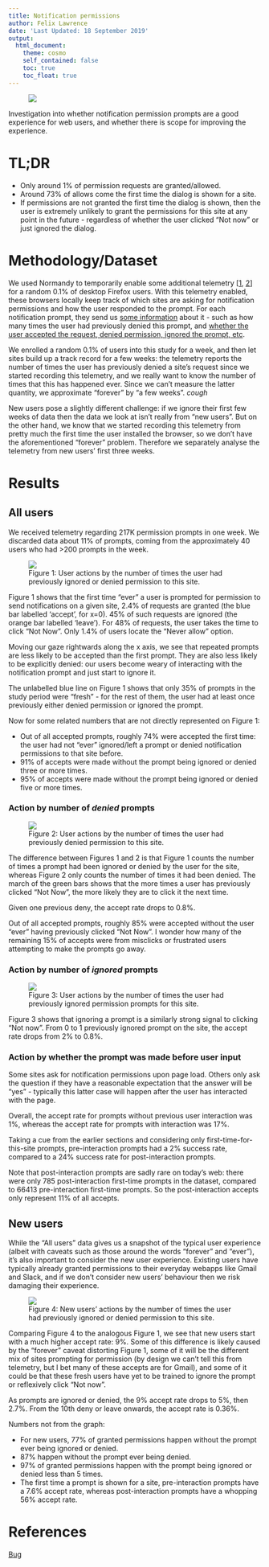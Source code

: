 ```yaml
---
title: Notification permissions
author: Felix Lawrence
date: 'Last Updated: 18 September 2019'
output:
  html_document:
    theme: cosmo
    self_contained: false
    toc: true
    toc_float: true
---
```


<figure><img src="screenshot.png"></figure>

Investigation into whether notification permission prompts are a good experience for web users, and whether there is scope for improving the experience.

# TL;DR

* Only around 1% of permission requests are granted/allowed.
* Around 73% of allows come the first time the dialog is shown for a site.
* If permissions are not granted the first time the dialog is shown, then the user is extremely unlikely to grant the permissions for this site at any point in the future - regardless of whether the user clicked "Not now" or just ignored the dialog.

# Methodology/Dataset
We used Normandy to temporarily enable some additional telemetry [[1](https://telemetry.mozilla.org/probe-dictionary/?search=permissionprompt&detailView=event%2Fsecurity.ui.permissionprompt.show%23show), [2](https://telemetry.mozilla.org/probe-dictionary/?search=permissionprompt&detailView=event%2Fsecurity.ui.permissionprompt.accept%23remove)] for a random 0.1% of desktop Firefox users. With this telemetry enabled, these browsers locally keep track of which sites are asking for notification permissions and how the user responded to the prompt. For each notification prompt, they send us [some information](https://telemetry.mozilla.org/probe-dictionary/?search=permissionprompt&detailView=event%2Fsecurity.ui.permissionprompt.show%23show) about it - such as how many times the user had previously denied this prompt, and [whether the user accepted the request, denied permission, ignored the prompt, etc](https://telemetry.mozilla.org/probe-dictionary/?search=permissionprompt&detailView=event%2Fsecurity.ui.permissionprompt.accept%23remove).

We enrolled a random 0.1% of users into this study for a week, and then let sites build up a track record for a few weeks: the telemetry reports the number of times the user has previously denied a site’s request since we started recording this telemetry, and we really want to know the number of times that this has happened ever. Since we can’t measure the latter quantity, we approximate "forever" by "a few weeks". *cough*

New users pose a slightly different challenge: if we ignore their first few weeks of data then the data we look at isn’t really from "new users". But on the other hand, we know that we started recording this telemetry from pretty much the first time the user installed the browser, so we don’t have the aforementioned "forever" problem. Therefore we separately analyse the telemetry from new users’ first three weeks.

# Results

## All users
We received telemetry regarding 217K permission prompts in one week. We discarded data about 11% of prompts, coming from the approximately 40 users who had >200 prompts in the week.

<figure><img src="left_or_denied.png">
    <figcaption>Figure 1: User actions by the number of times the user had previously ignored or denied permission to this site.</figcaption>
</figure>

Figure 1 shows that the first time "ever" a user is prompted for permission to send notifications on a given site, 2.4% of requests are granted (the blue bar labelled 'accept', for x=0). 45% of such requests are ignored (the orange bar labelled 'leave'). For 48% of requests, the user takes the time to click "Not Now". Only 1.4% of users locate the "Never allow" option.

Moving our gaze rightwards along the x axis, we see that repeated prompts are less likely to be accepted than the first prompt. They are also less likely to be explicitly denied: our users become weary of interacting with the notification prompt and just start to ignore it.

The unlabelled blue line on Figure 1 shows that only 35% of prompts in the study period were "fresh" - for the rest of them, the user had at least once previously either denied permission or ignored the prompt.

Now for some related numbers that are not directly represented on Figure 1:

* Out of all accepted prompts, roughly 74% were accepted the first time: the user had not "ever" ignored/left a prompt or denied notification permissions to that site before.
* 91% of accepts were made without the prompt being ignored or denied three or more times.
* 95% of accepts were made without the prompt being ignored or denied five or more times.

### Action by number of _denied_ prompts

<figure><img src="denied.png">
    <figcaption>Figure 2: User actions by the number of times the user had previously denied permission to this site.</figcaption>
</figure>

The difference between Figures 1 and 2 is that Figure 1 counts the number of times a prompt had been ignored or denied by the user for the site, whereas Figure 2 only counts the number of times it had been denied. The march of the green bars shows that the more times a user has previously clicked "Not Now", the more likely they are to click it the next time.

Given one previous deny, the accept rate drops to 0.8%.

Out of all accepted prompts, roughly 85% were accepted without the user "ever" having previously clicked "Not Now". I wonder how many of the remaining 15% of accepts were from misclicks or frustrated users attempting to make the prompts go away.

### Action by number of _ignored_ prompts

<figure><img src="left.png">
    <figcaption>Figure 3: User actions by the number of times the user had previously ignored permission prompts for this site.</figcaption>
</figure>

Figure 3 shows that ignoring a prompt is a similarly strong signal to clicking "Not now". From 0 to 1 previously ignored prompt on the site, the accept rate drops from 2% to 0.8%.

### Action by whether the prompt was made before user input

Some sites ask for notification permissions upon page load. Others only ask the question if they have a reasonable expectation that the answer will be "yes" - typically this latter case will happen after the user has interacted with the page.

Overall, the accept rate for prompts without previous user interaction was 1%, whereas the accept rate for prompts with interaction was 17%.

Taking a cue from the earlier sections and considering only first-time-for-this-site prompts, pre-interaction prompts had a 2% success rate, compared to a 24% success rate for post-interaction prompts.

Note that post-interaction prompts are sadly rare on today’s web: there were only 785 post-interaction first-time prompts in the dataset, compared to 66413 pre-interaction first-time prompts. So the post-interaction accepts only represent 11% of all accepts.

## New users

While the "All users" data gives us a snapshot of the typical user experience (albeit with caveats such as those around the words "forever" and "ever"), it’s also important to consider the new user experience. Existing users have typically already granted permissions to their everyday webapps like Gmail and Slack, and if we don’t consider new users’ behaviour then we risk damaging their experience.

<figure><img src="new_left_or_denied.png">
    <figcaption>Figure 4: New users' actions by the number of times the user had previously ignored or denied permission to this site.</figcaption>
</figure>

Comparing Figure 4 to the analogous Figure 1, we see that new users start with a much higher accept rate: 9%. Some of this difference is likely caused by the "forever" caveat distorting Figure 1, some of it will be the different mix of sites prompting for permission (by design we can’t tell this from telemetry, but I bet many of these accepts are for Gmail), and some of it could be that these fresh users have yet to be trained to ignore the prompt or reflexively click "Not now".

As prompts are ignored or denied, the 9% accept rate drops to 5%, then 2.7%. From the 10th deny or leave onwards, the accept rate is 0.36%.

Numbers not from the graph:

* For new users, 77% of granted permissions happen without the prompt ever being ignored or denied.
* 87% happen without the prompt ever being denied.
* 97% of granted permissions happen with the prompt being ignored or denied less than 5 times.
* The first time a prompt is shown for a site, pre-interaction prompts have a 7.6% accept rate, whereas post-interaction prompts have a whopping 56% accept rate.

# References
[Bug](https://bugzilla.mozilla.org/show_bug.cgi?id=1540808)
